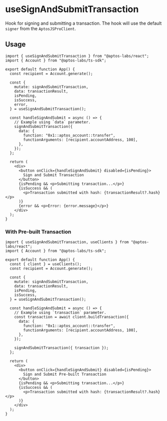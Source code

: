 # useSignAndSubmitTransaction

Hook for signing and submitting a transaction. The hook will use the default `signer` from the `AptosJSProClient`.

## Usage

```tsx
import { useSignAndSubmitTransaction } from "@aptos-labs/react";
import { Account } from "@aptos-labs/ts-sdk";

export default function App() {
  const recipient = Account.generate();

  const {
    mutate: signAndSubmitTransaction,
    data: transactionResult,
    isPending,
    isSuccess,
    error,
  } = useSignAndSubmitTransaction();

  const handleSignAndSubmit = async () => {
    // Example using `data` parameter.
    signAndSubmitTransaction({
      data: {
        function: "0x1::aptos_account::transfer",
        functionArguments: [recipient.accountAddress, 100],
      },
    });
  };

  return (
    <div>
      <button onClick={handleSignAndSubmit} disabled={isPending}>
        Sign and Submit Transaction
      </button>
      {isPending && <p>Submitting transaction...</p>}
      {isSuccess && (
        <p>Transaction submitted with hash: {transactionResult?.hash}</p>
      )}
      {error && <p>Error: {error.message}</p>}
    </div>
  );
}
```

### With Pre-built Transaction

```tsx
import { useSignAndSubmitTransaction, useClients } from "@aptos-labs/react";
import { Account } from "@aptos-labs/ts-sdk";

export default function App() {
  const { client } = useClients();
  const recipient = Account.generate();

  const {
    mutate: signAndSubmitTransaction,
    data: transactionResult,
    isPending,
    isSuccess,
  } = useSignAndSubmitTransaction();

  const handleSignAndSubmit = async () => {
    // Example using `transaction` parameter.
    const transaction = await client.buildTransaction({
      data: {
        function: "0x1::aptos_account::transfer",
        functionArguments: [recipient.accountAddress, 100],
      },
    });

    signAndSubmitTransaction({ transaction });
  };

  return (
    <div>
      <button onClick={handleSignAndSubmit} disabled={isPending}>
        Sign and Submit Pre-built Transaction
      </button>
      {isPending && <p>Submitting transaction...</p>}
      {isSuccess && (
        <p>Transaction submitted with hash: {transactionResult?.hash}</p>
      )}
    </div>
  );
}
```
